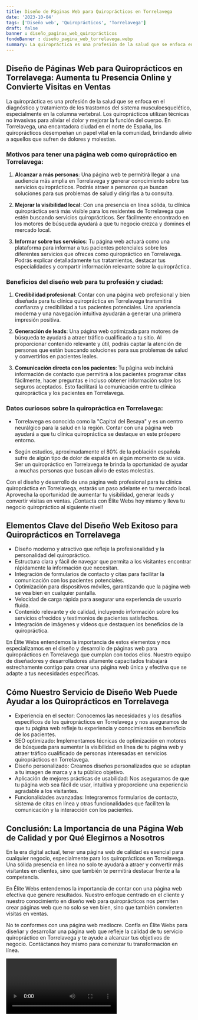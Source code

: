 ```yaml
---
title: Diseño de Páginas Web para Quiroprácticos en Torrelavega
date: '2023-10-04'
tags: ['Diseño web', 'Quiroprácticos', 'Torrelavega']
draft: false
banner : diseño_paginas_web_quiroprácticos
fondoBanner : diseño_pagina_web_torrelavega.webp
summary: La quiropráctica es una profesión de la salud que se enfoca en el diagnóstico y tratamiento de los trastornos del sistema musculoesquelético, especialmente en la columna vertebral. Los quiroprácticos utilizan técnicas no invasivas para aliviar el dolor y mejorar la función del cuerpo. En Torrelavega, una encantadora ciudad en el norte de España, los quiroprácticos desempeñan un papel vital en la comunidad, brindando alivio a aquellos que sufren de dolores y molestias.
---
```


## Diseño de Páginas Web para Quiroprácticos en Torrelavega: Aumenta tu Presencia Online y Convierte Visitas en Ventas

La quiropráctica es una profesión de la salud que se enfoca en el diagnóstico y tratamiento de los trastornos del sistema musculoesquelético, especialmente en la columna vertebral. Los quiroprácticos utilizan técnicas no invasivas para aliviar el dolor y mejorar la función del cuerpo. En Torrelavega, una encantadora ciudad en el norte de España, los quiroprácticos desempeñan un papel vital en la comunidad, brindando alivio a aquellos que sufren de dolores y molestias.

### Motivos para tener una página web como quiropráctico en Torrelavega:

1. **Alcanzar a más personas**: Una página web te permitirá llegar a una audiencia más amplia en Torrelavega y generar conocimiento sobre tus servicios quiroprácticos. Podrás atraer a personas que buscan soluciones para sus problemas de salud y dirigirlas a tu consulta.

2. **Mejorar la visibilidad local**: Con una presencia en línea sólida, tu clínica quiropráctica será más visible para los residentes de Torrelavega que estén buscando servicios quiroprácticos. Ser fácilmente encontrado en los motores de búsqueda ayudará a que tu negocio crezca y domines el mercado local.

3. **Informar sobre tus servicios**: Tu página web actuará como una plataforma para informar a tus pacientes potenciales sobre los diferentes servicios que ofreces como quiropráctico en Torrelavega. Podrás explicar detalladamente tus tratamientos, destacar tus especialidades y compartir información relevante sobre la quiropráctica.

### Beneficios del diseño web para tu profesión y ciudad:

1. **Credibilidad profesional**: Contar con una página web profesional y bien diseñada para tu clínica quiropráctica en Torrelavega transmitirá confianza y credibilidad a tus pacientes potenciales. Una apariencia moderna y una navegación intuitiva ayudarán a generar una primera impresión positiva.

2. **Generación de leads**: Una página web optimizada para motores de búsqueda te ayudará a atraer tráfico cualificado a tu sitio. Al proporcionar contenido relevante y útil, podrás captar la atención de personas que están buscando soluciones para sus problemas de salud y convertirlos en pacientes leales.

3. **Comunicación directa con los pacientes**: Tu página web incluirá información de contacto que permitirá a los pacientes programar citas fácilmente, hacer preguntas e incluso obtener información sobre los seguros aceptados. Esto facilitará la comunicación entre tu clínica quiropráctica y los pacientes en Torrelavega.

### Datos curiosos sobre la quiropráctica en Torrelavega:

- Torrelavega es conocida como la "Capital del Besaya" y es un centro neurálgico para la salud en la región. Contar con una página web ayudará a que tu clínica quiropráctica se destaque en este próspero entorno.

- Según estudios, aproximadamente el 80% de la población española sufre de algún tipo de dolor de espalda en algún momento de su vida. Ser un quiropráctico en Torrelavega te brinda la oportunidad de ayudar a muchas personas que buscan alivio de estas molestias.

Con el diseño y desarrollo de una página web profesional para tu clínica quiropráctica en Torrelavega, estarás un paso adelante en tu mercado local. Aprovecha la oportunidad de aumentar tu visibilidad, generar leads y convertir visitas en ventas. ¡Contacta con Élite Webs hoy mismo y lleva tu negocio quiropráctico al siguiente nivel!

<GifSeo />

<Cta />

## Elementos Clave del Diseño Web Exitoso para Quiroprácticos en Torrelavega

- Diseño moderno y atractivo que refleje la profesionalidad y la personalidad del quiropráctico.
- Estructura clara y fácil de navegar que permita a los visitantes encontrar rápidamente la información que necesitan.
- Integración de formularios de contacto y citas para facilitar la comunicación con los pacientes potenciales.
- Optimización para dispositivos móviles, garantizando que la página web se vea bien en cualquier pantalla.
- Velocidad de carga rápida para asegurar una experiencia de usuario fluida.
- Contenido relevante y de calidad, incluyendo información sobre los servicios ofrecidos y testimonios de pacientes satisfechos.
- Integración de imágenes y videos que destaquen los beneficios de la quiropráctica.

En Élite Webs entendemos la importancia de estos elementos y nos especializamos en el diseño y desarrollo de páginas web para quiroprácticos en Torrelavega que cumplan con todos ellos. Nuestro equipo de diseñadores y desarrolladores altamente capacitados trabajará estrechamente contigo para crear una página web única y efectiva que se adapte a tus necesidades específicas.

## Cómo Nuestro Servicio de Diseño Web Puede Ayudar a los Quiroprácticos en Torrelavega

- Experiencia en el sector: Conocemos las necesidades y los desafíos específicos de los quiroprácticos en Torrelavega y nos aseguramos de que tu página web refleje tu experiencia y conocimientos en beneficio de los pacientes.
- SEO optimizado: Implementamos técnicas de optimización en motores de búsqueda para aumentar la visibilidad en línea de tu página web y atraer tráfico cualificado de personas interesadas en servicios quiroprácticos en Torrelavega.
- Diseño personalizado: Creamos diseños personalizados que se adaptan a tu imagen de marca y a tu público objetivo.
- Aplicación de mejores prácticas de usabilidad: Nos aseguramos de que tu página web sea fácil de usar, intuitiva y proporcione una experiencia agradable a los visitantes.
- Funcionalidades avanzadas: Integraremos formularios de contacto, sistema de citas en línea y otras funcionalidades que faciliten la comunicación y la interacción con los pacientes.

## Conclusión: La Importancia de una Página Web de Calidad y por Qué Elegirnos a Nosotros

En la era digital actual, tener una página web de calidad es esencial para cualquier negocio, especialmente para los quiroprácticos en Torrelavega. Una sólida presencia en línea no solo te ayudará a atraer y convertir más visitantes en clientes, sino que también te permitirá destacar frente a la competencia.

En Élite Webs entendemos la importancia de contar con una página web efectiva que genere resultados. Nuestro enfoque centrado en el cliente y nuestro conocimiento en diseño web para quiroprácticos nos permiten crear páginas web que no solo se ven bien, sino que también convierten visitas en ventas.

No te conformes con una página web mediocre. Confía en Élite Webs para diseñar y desarrollar una página web que refleje la calidad de tu servicio quiropráctico en Torrelavega y te ayude a alcanzar tus objetivos de negocio. Contáctanos hoy mismo para comenzar tu transformación en línea.

<Video />

<CtaBot job='Quiroprácticos' city='Torrelavega'/>

<Gmaps query='Torrelavega+españa+maps' />